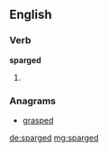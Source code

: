 ==English==

===Verb===
'''sparged'''

# {{past of|sparge}}

===Anagrams===
* [[grasped#English|grasped]]

[[de:sparged]]
[[mg:sparged]]